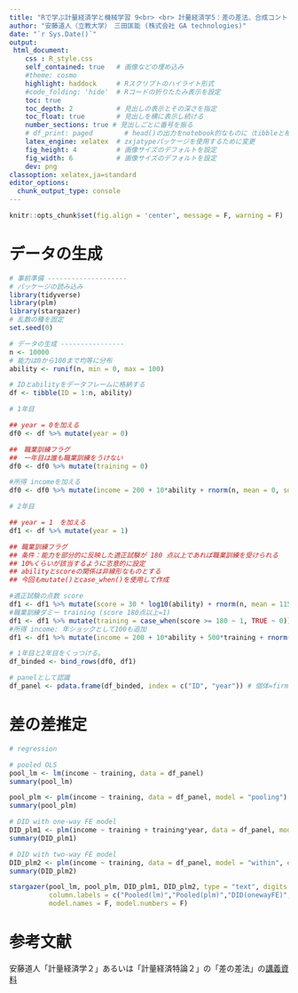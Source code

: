 ```yaml
---
title: "Rで学ぶ計量経済学と機械学習 9<br> <br> 計量経済学5：差の差法、合成コントロール法（未定稿)"
author: "安藤道人（立教大学）　三田匡能 (株式会社 GA technologies)"
date: "`r Sys.Date()`"
output:
 html_document:
    css : R_style.css
    self_contained: true   # 画像などの埋め込み 
    #theme: cosmo
    highlight: haddock     # Rスクリプトのハイライト形式
    #code_folding: 'hide'  # Rコードの折りたたみ表示を設定
    toc: true
    toc_depth: 2           # 見出しの表示とその深さを指定
    toc_float: true        # 見出しを横に表示し続ける
    number_sections: true # 見出しごとに番号を振る
    # df_print: paged        # head()の出力をnotebook的なものに（tibbleと相性良）
    latex_engine: xelatex  # zxjatypeパッケージを使用するために変更
    fig_height: 4          # 画像サイズのデフォルトを設定
    fig_width: 6           # 画像サイズのデフォルトを設定
    dev: png
classoption: xelatex,ja=standard
editor_options: 
  chunk_output_type: console
---
```



```r
knitr::opts_chunk$set(fig.align = 'center', message = F, warning = F)
```

# データの生成

```r
# 事前準備 --------------------
# パッケージの読み込み
library(tidyverse)
library(plm)
library(stargazer)
# 乱数の種を固定
set.seed(0)

# データの生成 ----------------
n <- 10000
# 能力は0から100まで均等に分布
ability <- runif(n, min = 0, max = 100)

# IDとabilityをデータフレームに格納する
df <- tibble(ID = 1:n, ability)

# 1年目

## year = 0を加える
df0 <- df %>% mutate(year = 0)

##　職業訓練フラグ
##　一年目は誰も職業訓練をうけない
df0 <- df0 %>% mutate(training = 0)

#所得 incomeを加える
df0 <- df0 %>% mutate(income = 200 + 10*ability + rnorm(n, mean = 0, sd = 50))

# 2年目

## year = 1　を加える
df1 <- df %>% mutate(year = 1)

## 職業訓練フラグ
## 条件：能力を部分的に反映した適正試験が 180 点以上であれば職業訓練を受けられる
## 10%くらいが該当するように恣意的に設定
## abilityとscoreの関係は非線形なものとする
## 今回もmutate()とcase_when()を使用して作成

#適正試験の点数 score
df1 <- df1 %>% mutate(score = 30 * log10(ability) + rnorm(n, mean = 115, sd = 10))
#職業訓練ダミー training (score 180点以上=1)
df1 <- df1 %>% mutate(training = case_when(score >= 180 ~ 1, TRUE ~ 0))
#所得 income: 年ショックとして100も追加
df1 <- df1 %>% mutate(income = 200 + 10*ability + 500*training + rnorm(n, mean = 100, sd = 50))

# 1年目と2年目をくっつける。
df_binded <- bind_rows(df0, df1)

# panelとして認識
df_panel <- pdata.frame(df_binded, index = c("ID", "year")) # 個体=firm、時間=yearと認識させたdf
```

# 差の差推定

```r
# regression

# pooled OLS
pool_lm <- lm(income ~ training, data = df_panel)
summary(pool_lm)

pool_plm <- plm(income ~ training, data = df_panel, model = "pooling")
summary(pool_plm)

# DID with one-way FE model
DID_plm1 <- plm(income ~ training + training*year, data = df_panel, model = "within")
summary(DID_plm1)

# DID with two-way FE model
DID_plm2 <- plm(income ~ training, data = df_panel, model = "within", effect = "twoways")
summary(DID_plm2)

stargazer(pool_lm, pool_plm, DID_plm1, DID_plm2, type = "text", digits = 3, df = FALSE,
          column.labels = c("Pooled(lm)","Pooled(plm)","DID(onewayFE)","DID(twowayFE)"),
          model.names = F, model.numbers = F)
```


# 参考文献

安藤道人「計量経済学２」あるいは「計量経済特論２」の「差の差法」の[講義資料](https://sites.google.com/site/michihito7ando/lectures)
